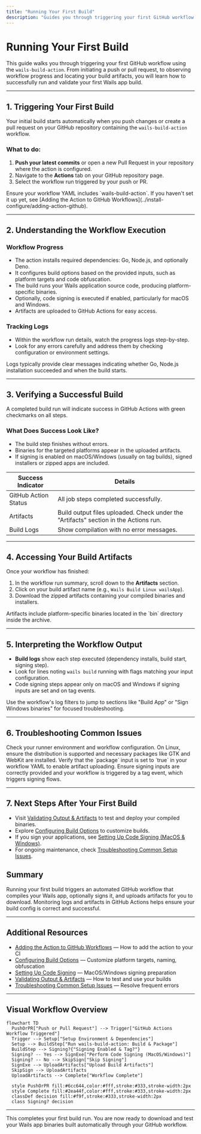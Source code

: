 ```yaml
---
title: "Running Your First Build"
description: "Guides you through triggering your first GitHub workflow with wails-build-action, from push or PR to workflow completion. Details what a successful build looks like, where to find your artifacts, and tips for interpreting workflow output."
---
```


# Running Your First Build

This guide walks you through triggering your first GitHub workflow using the `wails-build-action`. From initiating a push or pull request, to observing workflow progress and locating your build artifacts, you will learn how to successfully run and validate your first Wails app build.

---

## 1. Triggering Your First Build

Your initial build starts automatically when you push changes or create a pull request on your GitHub repository containing the `wails-build-action` workflow.

### What to do:

1. **Push your latest commits** or open a new Pull Request in your repository where the action is configured.
2. Navigate to the **Actions** tab on your GitHub repository page.
3. Select the workflow run triggered by your push or PR.

<Check>
Ensure your workflow YAML includes `wails-build-action`. If you haven't set it up yet, see [Adding the Action to GitHub Workflows](../install-configure/adding-action-github).
</Check>

---

## 2. Understanding the Workflow Execution

### Workflow Progress
- The action installs required dependencies: Go, Node.js, and optionally Deno.
- It configures build options based on the provided inputs, such as platform targets and code obfuscation.
- The build runs your Wails application source code, producing platform-specific binaries.
- Optionally, code signing is executed if enabled, particularly for macOS and Windows.
- Artifacts are uploaded to GitHub Actions for easy access.

### Tracking Logs
- Within the workflow run details, watch the progress logs step-by-step.
- Look for any errors carefully and address them by checking configuration or environment settings.

<Tip>
Logs typically provide clear messages indicating whether Go, Node.js installation succeeded and when the build starts.
</Tip>

---

## 3. Verifying a Successful Build

A completed build run will indicate success in GitHub Actions with green checkmarks on all steps.

### What Does Success Look Like?
- The build step finishes without errors.
- Binaries for the targeted platforms appear in the uploaded artifacts.
- If signing is enabled on macOS/Windows (usually on tag builds), signed installers or zipped apps are included.

<Table>
  <thead>
    <tr><th>Success Indicator</th><th>Details</th></tr>
  </thead>
  <tbody>
    <tr><td>GitHub Action Status</td><td>All job steps completed successfully.</td></tr>
    <tr><td>Artifacts</td><td>Build output files uploaded. Check under the "Artifacts" section in the Actions run.</td></tr>
    <tr><td>Build Logs</td><td>Show compilation with no error messages.</td></tr>
  </tbody>
</Table>

---

## 4. Accessing Your Build Artifacts

Once your workflow has finished:

1. In the workflow run summary, scroll down to the **Artifacts** section.
2. Click on your build artifact name (e.g., `Wails Build Linux wailsApp`).
3. Download the zipped artifacts containing your compiled binaries and installers.

<Note>
Artifacts include platform-specific binaries located in the `bin` directory inside the archive.
</Note>

---

## 5. Interpreting the Workflow Output

- **Build logs** show each step executed (dependency installs, build start, signing step).
- Look for lines noting `wails build` running with flags matching your input configuration.
- Code signing steps appear only on macOS and Windows if signing inputs are set and on tag events.

<Tip>
Use the workflow's log filters to jump to sections like "Build App" or "Sign Windows binaries" for focused troubleshooting.
</Tip>

---

## 6. Troubleshooting Common Issues

<AccordionGroup title="Troubleshooting Tips for First Build Runs">
<Accordion title="Build Failed - Dependency Installation Errors">
Check your runner environment and workflow configuration. On Linux, ensure the distribution is supported and necessary packages like GTK and WebKit are installed.
</Accordion>
<Accordion title="Artifacts Not Found After Successful Build">
Verify that the `package` input is set to `true` in your workflow YAML to enable artifact uploading.
</Accordion>
<Accordion title="Code Signing Step Skipped on macOS/Windows">
Ensure signing inputs are correctly provided and your workflow is triggered by a tag event, which triggers signing flows.
</Accordion>
</AccordionGroup>

---

## 7. Next Steps After Your First Build

- Visit [Validating Output & Artifacts](../first-run-validation/validating-artifacts) to test and deploy your compiled binaries.
- Explore [Configuring Build Options](../../install-configure/build-options-configuration) to customize builds.
- If you sign your applications, see [Setting Up Code Signing (MacOS & Windows)](../../install-configure/code-signing-setup).
- For ongoing maintenance, check [Troubleshooting Common Setup Issues](../first-run-validation/common-setup-issues).


## Summary
Running your first build triggers an automated GitHub workflow that compiles your Wails app, optionally signs it, and uploads artifacts for you to download. Monitoring logs and artifacts in GitHub Actions helps ensure your build config is correct and successful.

---

## Additional Resources
- [Adding the Action to GitHub Workflows](../install-configure/adding-action-github) — How to add the action to your CI
- [Configuring Build Options](../../install-configure/build-options-configuration) — Customize platform targets, naming, obfuscation
- [Setting Up Code Signing](../../install-configure/code-signing-setup) — MacOS/Windows signing preparation
- [Validating Output & Artifacts](../first-run-validation/validating-artifacts) — How to test and use your builds
- [Troubleshooting Common Setup Issues](../first-run-validation/common-setup-issues) — Resolve frequent errors

---

## Visual Workflow Overview

```mermaid
flowchart TD
  PushOrPR["Push or Pull Request"] --> Trigger["GitHub Actions Workflow Triggered"]
  Trigger --> Setup["Setup Environment & Dependencies"]
  Setup --> BuildStep["Run wails-build-action: Build & Package"]
  BuildStep --> Signing?{"Signing Enabled & Tag?"}
  Signing? -- Yes --> SignExe["Perform Code Signing (MacOS/Windows)"]
  Signing? -- No --> SkipSign["Skip Signing"]
  SignExe --> UploadArtifacts["Upload Build Artifacts"]
  SkipSign --> UploadArtifacts
  UploadArtifacts --> Complete["Workflow Complete"]

  style PushOrPR fill:#6cc644,color:#fff,stroke:#333,stroke-width:2px
  style Complete fill:#2ea44f,color:#fff,stroke:#333,stroke-width:2px
  classDef decision fill:#f9f,stroke:#333,stroke-width:2px
  class Signing? decision
```

---

This completes your first build run. You are now ready to download and test your Wails app binaries built automatically through your GitHub workflow.



